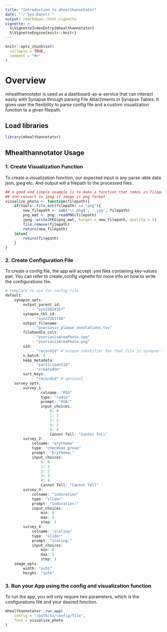 ```yaml
---
title: "Introduction to mhealthannotator"
date: "`r Sys.Date()`"
output: rmarkdown::html_vignette
vignette: >
  %\VignetteIndexEntry{mhealthannotator}
  %\VignetteEngine{knitr::knitr}
---
```


```r
knitr::opts_chunk$set(
  collapse = TRUE,
  comment = "#>"
)
```

# Overview

mhealthannotator is used as a dashboard-as-a-service that can interact easily with Synapse through parsing File Attachments in Synapse Tables. It gives user the flexibility to parse config file and a custom visualization function to a given filepath.

## Load libraries
```r
library(mhealthannotator)
```


## Mhealthannotator Usage

### 1. Create Visualization Function

To create a visualization function, our expected input is any parse-able data json, jpeg etc. And output will a filepath to the processed files.
```r
## a good and simple example is to make a function that takes in filepath
## and convert to jpeg if image is png format
visualize_photo <- function(filepath){
    if(tools::file_ext(filepath) == "png"){
        new_filepath <- sub('\\.png$', '.jpg', filepath)
        png_mat <- png::readPNG(filepath)
        jpeg::writeJPEG(png_mat, target = new_filepath, quality = 1)
        file.remove(filepath)
        return(new_filepath)
    }else{
        return(filepath)
    }
}
```

### 2. Create Configuration File

To create a config file, the app will accept .yml files containing key-values pair. You can refer to create_config vignette for more info on how to write the configurations file.
```r
# template to use for config file
default:
    synapse_opts:
        output_parent_id: 
            - "syn25614357"
        synapse_tbl_id: 
            - "syn22281748" 
        output_filename: 
            - "psoriasis_plaque_annotations.tsv"
        filehandle_cols:
            - "psoriasisAreaPhoto.jpg"
            - "psoriasisAreaPhoto.png"
        uid: 
            - "recordId" # unique identifier for that file in synapse table
        n_batch: 5
        keep_metadata:
            - "participantId"
            - "createdOn"
        sort_keys:
            - "recordId" # optional
    survey_opts:
        survey_1:
                colname: "PGA"
                type: "radio"
                prompt: "PGA:"
                input_choices:
                    0: 0
                    1: 1
                    2: 2
                    3: 3
                    4: 4
                    Cannot Tell: "Cannot Tell"
        survey_2:
            colname: "erythema"
            type: "checkbox_group"
            prompt: "Erythema:"
            input_choices:
                0: 0
                1: 1
                2: 2
                3: 3
                4: 4
                Cannot Tell: "Cannot Tell"
        survey_3:
            colname: "induration"
            type: "slider"
            prompt: "Induration:"
            input_choices:
                min: 0
                max: 5
                step: 1
        survey_4:
            colname: "scaling"
            type: "slider"
            prompt: "Scaling:"
            input_choices:
                min: 0
                max: 5
                step: 1
    image_opts:
        width: "auto"
        height: "auto"
```


### 3. Run your App using the config and visualization function

To run the app, you will only require two parameters, which is the configurations file and your desired function. 
```r
mhealthannotator::run_app(
    config = "/path/to/config/file",
    funs = visualize_photo
)
```

